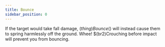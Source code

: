 ```yaml
---
title: Bounce
sidebar_position: 0
---
```



If the target would take fall damage, $(thing)Bounce$() will instead cause them to spring harmlessly off the ground. Whee! $(br2)Crouching before impact will prevent you from bouncing.


